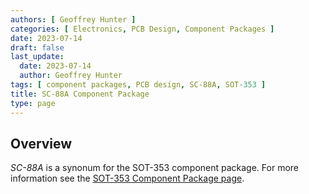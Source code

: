 ```yaml
---
authors: [ Geoffrey Hunter ]
categories: [ Electronics, PCB Design, Component Packages ]
date: 2023-07-14
draft: false
last_update:
  date: 2023-07-14
  author: Geoffrey Hunter
tags: [ component packages, PCB design, SC-88A, SOT-353 ]
title: SC-88A Component Package
type: page
---
```


## Overview

_SC-88A_ is a synonum for the SOT-353 component package. For more information see the [SOT-353 Component Package page](/pcb-design/component-packages/sod-353-component-package/).
